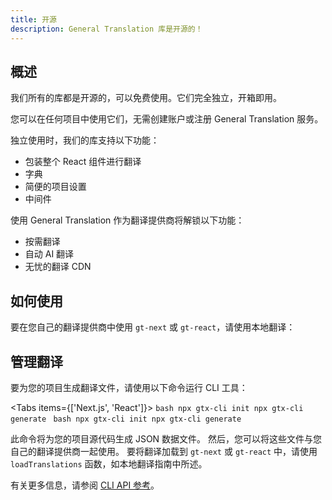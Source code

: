 ```yaml
---
title: 开源
description: General Translation 库是开源的！
---
```



## 概述

我们所有的库都是开源的，可以免费使用。它们完全独立，开箱即用。

您可以在任何项目中使用它们，无需创建账户或注册 General Translation 服务。

独立使用时，我们的库支持以下功能：

- 包装整个 React 组件进行翻译
- 字典
- 简便的项目设置
- 中间件

使用 General Translation 作为翻译提供商将解锁以下功能：

- 按需翻译
- 自动 AI 翻译
- 无忧的翻译 CDN

## 如何使用

要在您自己的翻译提供商中使用 `gt-next` 或 `gt-react`，请使用本地翻译：

<Cards>
  <Card
    title="Next.js"
    href="/docs/next/reference/local-tx"
  />
  <Card
    title="React"
    href="/docs/react/reference/local-tx"
  />
</Cards>

## 管理翻译

要为您的项目生成翻译文件，请使用以下命令运行 CLI 工具：

<Tabs items={['Next.js', 'React']}>
  <Tab value="Next.js">
    ```bash
    npx gtx-cli init
    npx gtx-cli generate
    ```
  </Tab>
  <Tab value="React">
    ```bash
    npx gtx-cli init
    npx gtx-cli generate
    ```
  </Tab>
</Tabs>

此命令将为您的项目源代码生成 JSON 数据文件。
然后，您可以将这些文件与您自己的翻译提供商一起使用。
要将翻译加载到 `gt-next` 或 `gt-react` 中，请使用 `loadTranslations` 函数，如本地翻译指南中所述。

有关更多信息，请参阅 [CLI API 参考](/docs/cli/generate)。
